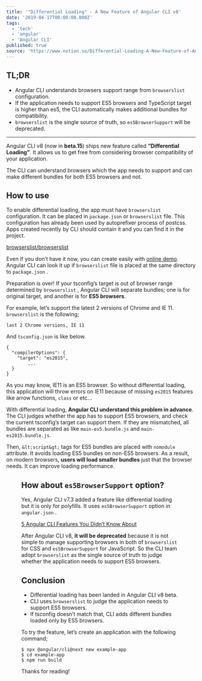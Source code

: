 ```yaml
---
title: '"Differential Loading" - A New Feature of Angular CLI v8'
date: '2019-04-17T00:00:00.000Z'
tags:
  - 'tech'
  - 'angular'
  - 'Angular CLI'
published: true
source: 'https://www.notion.so/Differential-Loading-A-New-Feature-of-Angular-CLI-v8-d4fdf732319245b8b5d91ed9f6c4c062'
---
```



## TL;DR

- Angular CLI understands browsers support range from `browserslist` configuration.
- If the application needs to support ES5 browsers and TypeScript target is higher than es5, the CLI automatically makes additional bundles for compatibility.
- `browserslist` is the single source of truth, so `es5BrowserSupport` will be deprecated.

---

Angular CLI v8 (now in **beta.15**) ships new feature called **“Differential Loading”**. It allows us to get free from considering browser compatibility of your application.

The CLI can understand browsers which the app needs to support and can make different bundles for both ES5 browsers and not.

## How to use

To enable differential loading, the app must have `browserslist` configuration. It can be placed in `package.json` or `browserslist` file. This configuration has already been used by autoprefixer process of postcss. Apps created recently by CLI should contain it and you can find it in the project.

[browserslist/browserslist](https://github.com/browserslist/browserslist)

Even if you don’t have it now, you can create easily with [online demo](https://browserl.ist/?q=%3E+0.5%25%2C+last+2+versions%2C+Firefox+ESR%2C+not+dead%2C+not+IE+9-11%2C+not+Chrome+41). Angular CLI can look it up if `browserslist` file is placed at the same directory to `package.json` .

Preparation is over! If your tsconfig’s target is out of browser range determined by `browserslist` , Angular CLI will separate bundles; one is for original target, and another is for **ES5 browsers**.

For example, let’s support the latest 2 versions of Chrome and IE 11. `browserslist` is the following;

```plaintext
last 2 Chrome versions, IE 11
```

And `tsconfig.json` is like below.

```plaintext
{
  "compilerOptions": {
    "target": "es2015",
        ...
  }
}
```

As you may know, IE11 is an ES5 browser. So without differential loading, this application will throw errors on IE11 because of missing `es2015` features like arrow functions, `class` or etc…

With differential loading, **Angular CLI understand this problem in advance**. The CLI judges whether the app has to support ES5 browsers, and check the current tsconfig’s target can support them. If they are mismatched, all bundles are separated as like `main-es5.bundle.js` and `main-es2015.bundle.js`.

Then, `&lt;script&gt;` tags for ES5 bundles are placed with `nomodule` attribute. It avoids loading ES5 bundles on non-ES5 browsers. As a result, on modern browsers, **users will load smaller bundles** just that the browser needs. It can improve loading performance.

<Figure src="https://thepracticaldev.s3.amazonaws.com/i/7hbyinyypnhlfmrvemnc.png" caption="" />

## How about `es5BrowserSupport` option?

Yes, Angular CLI v7.3 added a feature like differential loading but it is only for polyfills. It uses `es5BrowserSupport` option in `angular.json` .

[5 Angular CLI Features You Didn’t Know About](https://blog.mgechev.com/2019/02/06/5-angular-cli-features/)

After Angular CLI v8, **it will be deprecated** because it is not simple to manage supporting browsers in both of `browserslist` for CSS and `es5BrowserSupport` for JavaScript. So the CLI team adopt `browserslist` as the single source of truth to judge whether the application needs to support ES5 browsers.

## Conclusion

- Differential loading has been landed in Angular CLI v8 beta.
- CLI uses `browserslist` to judge the application needs to support ES5 browsers.
- If tsconfig doesn’t match that, CLI adds different bundles loaded only by ES5 browsers.

To try the feature, let’s create an application with the following command;

```plaintext
$ npx @angular/cli@next new example-app
$ cd example-app
$ npm run build
```

Thanks for reading!
